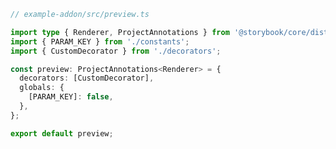 ```ts
// example-addon/src/preview.ts

import type { Renderer, ProjectAnnotations } from '@storybook/core/dist/types';
import { PARAM_KEY } from './constants';
import { CustomDecorator } from './decorators';

const preview: ProjectAnnotations<Renderer> = {
  decorators: [CustomDecorator],
  globals: {
    [PARAM_KEY]: false,
  },
};

export default preview;
```
